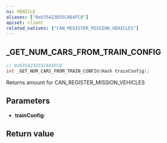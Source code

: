 ```yaml
---
ns: VEHICLE
aliases: ["0x635423D55CA84FC8"]
apiset: client
related_natives: ["CAN_REGISTER_MISSION_VEHICLES"]
---
```

## _GET_NUM_CARS_FROM_TRAIN_CONFIG

```c
// 0x635423D55CA84FC8
int _GET_NUM_CARS_FROM_TRAIN_CONFIG(Hash trainConfig);
```

Returns amount for CAN_REGISTER_MISSION_VEHICLES

## Parameters
* **trainConfig**:

## Return value